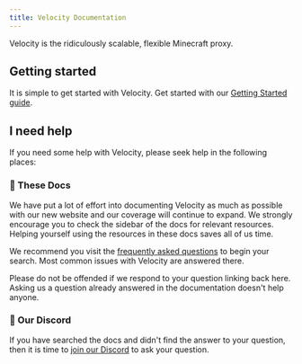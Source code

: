 ```yaml
---
title: Velocity Documentation
---
```



Velocity is the ridiculously scalable, flexible Minecraft proxy.

## Getting started

It is simple to get started with Velocity. Get started with our
[Getting Started guide](/velocity/getting-started).

## I need help

If you need some help with Velocity, please seek help in the following places:

### 📖 These Docs

We have put a lot of effort into documenting Velocity as much as possible with our new website and
our coverage will continue to expand. We strongly encourage you to check the sidebar of the docs for
relevant resources. Helping yourself using the resources in these docs saves all of us time.

We recommend you visit the [frequently asked questions](/velocity/faq) to begin your
search. Most common issues with Velocity are answered there.

Please do not be offended if we respond to your question linking back here. Asking us a question
already answered in the documentation doesn't help anyone.

### 💬 Our Discord

If you have searched the docs and didn't find the answer to your question, then it is time to
[join our Discord](https://discord.gg/papermc) to ask your question.

<CardGrid>
  <LinkCard
    title="Administration"
    description="Information and tutorials regarding the administration of a Velocity proxy."
    href="/velocity/admin"
  />
  <LinkCard
    title="Development"
    description="Information and tutorials for developers on how to create and expand on Velocity plugins."
    href="/velocity/dev"
  />
</CardGrid>
